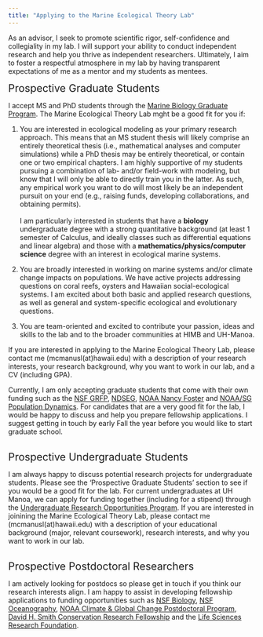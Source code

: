 ```yaml
---
title: "Applying to the Marine Ecological Theory Lab"
---
```


As an advisor, I seek to promote scientific rigor, self-confidence and collegiality in my lab. I will support your ability to conduct independent research and help you thrive as independent researchers. Ultimately, I aim to foster a respectful atmosphere in my lab by having transparent expectations of me as a mentor and my students as mentees.
  
<div style="text-align: left">  
<span style="font-size:1.5em;"> Prospective Graduate Students </span>

I accept MS and PhD students through the <a href="https://mbiograd.manoa.hawaii.edu/"> Marine Biology Graduate Program</a>. The Marine Ecological Theory Lab mght be a good fit for you if: <br>

1. You are interested in ecological modeling as your primary research approach. This means that an MS student thesis will likely comprise an entirely theoretical thesis (i.e., mathematical analyses and computer simulations) while a PhD thesis may be entirely theoretical, or contain one or two empirical chapters. I am highly supportive of my students pursuing a combination of lab- and/or field-work with modeling, but know that I will only be able to directly train you in the latter. As such, any empirical work you want to do will most likely be an independent pursuit on your end (e.g., raising funds, developing collaborations, and obtaining permits). <br><br> I am particularly interested in students that have a <b>biology</b> undergraduate degree with a strong quantitative background (at least 1 semester of Calculus, and ideally classes such as differential equations and linear algebra) and those with a <b>mathematics/physics/computer science</b> degree with an interest in ecological marine systems.

2. You are broadly interested in working on marine systems and/or climate change impacts on populations. We have active projects addressing questions on coral reefs, oysters and Hawaiian social-ecological systems. I am excited about both basic and applied research questions, as well as general and system-specific ecological and evolutionary questions.

3. You are team-oriented and excited to contribute your passion, ideas and skills to the lab and to the broader communities at HIMB and UH-Manoa.


If you are interested in applying to the Marine Ecological Theory Lab, please contact me (mcmanusl(at)hawaii.edu) with a description of your research interests, your research background, why you want to work in our lab, and a CV (including GPA). 

Currently, I am only accepting graduate students that come with their own funding such as the <a href = "https://www.nsfgrfp.org/">NSF GRFP</a>, <a href = "https://ndseg.sysplus.com/">NDSEG</a>, <a href = "https://fosterscholars.noaa.gov/">NOAA Nancy Foster</a> and <a href = "https://seagrant.noaa.gov/NMFS-SG-Fellowship">NOAA/SG Population Dynamics</a>. For candidates that are a very good fit for the lab, I would be happy to discuss and help you prepare fellowship applications. I suggest getting in touch by early Fall the year before you would like to start graduate school. <br><br>


<span style="font-size:1.5em;"> Prospective Undergraduate Students </span>

I am always happy to discuss potential research projects for undergraduate students. Please see the 'Prospective Graduate Students' section to see if you would be a good fit for the lab. For current undergraduates at UH Manoa, we can apply for funding together (including for a stipend) through the <a href="https://manoa.hawaii.edu/undergrad/urop/student-funding/project/about/"> Undergraduate Research Opportunities Program</a>. If you are interested in joinining the Marine Ecological Theory Lab, please contact me (mcmanusl(at)hawaii.edu) with a description of your educational background (major, relevant coursework), research interests, and why you want to work in our lab. <br><br>


<span style="font-size:1.5em;"> Prospective Postdoctoral Researchers </span>

I am actively looking for postdocs so please get in touch if you think our research interests align. I am happy to assist in developing fellowship applications to funding opportunities such as <a href="https://beta.nsf.gov/funding/opportunities/postdoctoral-research-fellowships-biology-prfb">NSF Biology</a>, <a href="https://beta.nsf.gov/funding/opportunities/ocean-sciences-postdoctoral-research-fellowships-oce-prf-0">NSF Oceanography</a>, <a href="https://cpaess.ucar.edu/cgc/annual-recruitment-announcement">NOAA Climate & Global Change Postdoctoral Program</a>, <a href="http://www.smithfellows.org/">David H. Smith Conservation Research Fellowship</a> and the <a href="https://lsrf.org/">Life Sciences Research Foundation</a>. <br><br>


</div>
